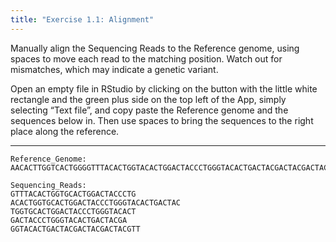 ```yaml
---
title: "Exercise 1.1: Alignment"
---
```


Manually align the Sequencing Reads to the Reference genome, using spaces to move each read to the matching position. Watch out for mismatches, which may indicate a genetic variant.

::: callout-tip
Open an empty file in RStudio by clicking on the button with the little white rectangle and the green plus side on the top left of the App, simply selecting "Text file", and copy paste the Reference genome and the sequences below in. Then use spaces to bring the sequences to the right place along the reference.
:::

---

```
Reference_Genome: 
AACACTTGGTCACTGGGGTTTACACTGGTACACTGGACTACCCTGGGTACACTGACTACGACTACGACTACGTTTACCCCAATTT

Sequencing_Reads:     
GTTTACACTGGTGCACTGGACTACCCTG
ACACTGGTGCACTGGACTACCCTGGGTACACTGACTAC
TGGTGCACTGGACTACCCTGGGTACACT
GACTACCCTGGGTACACTGACTACGA
GGTACACTGACTACGACTACGACTACGTT
```